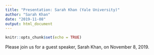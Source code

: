 ```yaml
---
title: "Presentation: Sarah Khan (Yale University)"
author: "Sarah Khan"
date: "2019-11-08"
output: html_document
---
```


```r
knitr::opts_chunk$set(echo = TRUE)
```

Please join us for a guest speaker, Sarah Khan, on November 8, 2019.